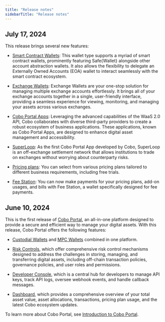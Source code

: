 ```yaml
---
title: "Release notes"
sidebarTitle: "Release notes"
---
```


## July 17, 2024

This release brings several new features:

- [Smart Contract Wallets](/en/portal/smart-contract-wallets/introduction): This wallet type supports a myriad of smart contract wallets, prominently featuring Safe{Wallet} alongside other account abstraction wallets. It also allows the flexibility to delegate an Externally Owned Accounts (EOA) wallet to interact seamlessly with the smart contract ecosystem.
- [Exchange Wallets](/en/portal/exchange-wallets/introduction): Exchange Wallets are your one-stop solution for managing multiple exchange accounts effortlessly. It brings all of your exchange accounts together in a single, user-friendly interface, providing a seamless experience for viewing, monitoring, and managing your assets across various exchanges.
- [Cobo Portal Apps](/en/portal/portal-apps/introduction): Leveraging the advanced capabilities of the WaaS 2.0 API, Cobo collaborates with diverse third-party providers to create a robust ecosystem of business applications. These applications, known as Cobo Portal Apps, are designed to enhance digital asset management and accessibility.
- [SuperLoop](/en/portal/portal-apps/superloop/introduction): As the first Cobo Portal App developed by Cobo, SuperLoop is an off-exchange settlement network that allows institutions to trade on exchanges without worrying about counterparty risks.

- [Pricing plans](/en/portal/bills-and-payments/introduction): You can select from various pricing plans tailored to different business requirements, including free trials. 
- [Fee Station](/en/portal/bills-and-payments/payment-methods): You can now make payments for your pricing plans, add-on usages, and bills with Fee Station, a wallet specifically designed for fee payments.

## June 10, 2024

This is the first release of [Cobo Portal](/en/portal/introduction), an all-in-one platform designed to provide a secure and efficient way to manage your digital assets. With this release, Cobo Portal offers the following features:

- [Custodial Wallets](/en/portal/custodial-wallets/introduction) and [MPC Wallets](/en/portal/mpc-wallets/introduction) combined in one platform.
- [Risk Controls](/en/portal/risk-controls/introduction), which offer comprehensive risk control mechanisms designed to address the challenges in storing, managing, and transferring digital assets, including off-chain transaction policies, governance policies, and user roles and permissions.

- [Developer Console](/en/portal/developer-console/introduction), which is a central hub for developers to manage API keys, track API logs, oversee webhook events, and handle callback messages.
- [Dashboard](/en/portal/dashboard/introduction), which provides a comprehensive overview of your total asset value, asset allocations, transactions, pricing plan usage, and the latest Cobo ecosystem updates.

To learn more about Cobo Portal, see [Introduction to Cobo Portal](/en/portal/introduction).